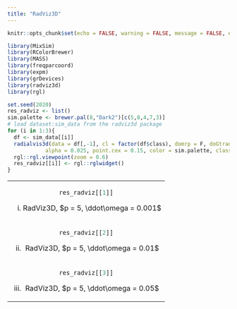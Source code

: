 ```yaml
---
title: "RadViz3D"
---
```


<style type="text/css">
.main-container {
  max-width: 1500px;
  margin-left: auto;
  margin-right: auto;
}
</style>


```r
knitr::opts_chunk$set(echo = FALSE, warning = FALSE, message = FALSE, error = FALSE)
```

```r
library(MixSim)
library(RColorBrewer)
library(MASS)
library(freqparcoord)
library(expm)
library(grDevices)
library(radviz3d)
library(rgl)

```


```r
set.seed(2020)
res_radviz <- list()
sim.palette <- brewer.pal(8,"Dark2")[c(5,8,4,7,3)]
# load dataset:sim_data from the radviz3d package
for (i in 1:3){
  df <- sim_data[[i]]
  radialvis3d(data = df[,-1], cl = factor(df$class), domrp = F, doGtrans = F, lwd = 2, 
            alpha = 0.025, point.cex = 0.15, color = sim.palette, class.labels = NULL)
  rgl::rgl.viewpoint(zoom = 0.6)
  res_radviz[[i]] <- rgl::rglwidget()
}

```


<table width="500" border="0" cellpadding="0">


<tr>
<td align="center" valign="center">
```r
res_radviz[[1]]
```
(i) RadViz3D, $p = 5, \ddot\omega = 0.001$ 
<br />
</td>

</tr>
</tr>

<td align="center" valign="center">
```r
res_radviz[[2]]
```
(ii) RadViz3D, $p = 5, \ddot\omega = 0.01$ 
<br />
</td>

</tr>
</tr>

<td align="center" valign="center">
```r
res_radviz[[3]]
```
(iii) RadViz3D, $p = 5, \ddot\omega = 0.05$
<br />
</td>

</tr>
</table>